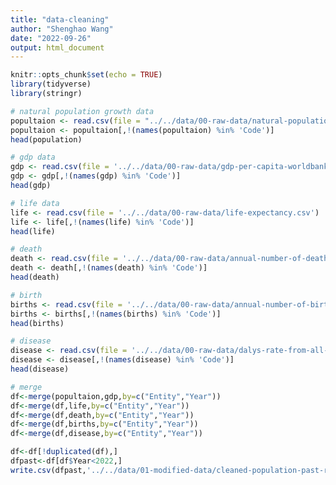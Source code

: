 ---
title: "data-cleaning"
author: "Shenghao Wang"
date: "2022-09-26"
output: html_document
---

```{r setup, include=FALSE}
knitr::opts_chunk$set(echo = TRUE)
library(tidyverse)
library(stringr)
```

```{r}
# natural population growth data
popultaion <- read.csv(file = "../../data/00-raw-data/natural-population-growth.csv")
popultaion <- popultaion[,!(names(popultaion) %in% 'Code')]
head(population)
```

```{r}
# gdp data
gdp <- read.csv(file = '../../data/00-raw-data/gdp-per-capita-worldbank.csv')
gdp <- gdp[,!(names(gdp) %in% 'Code')]
head(gdp)
```

```{r}
# life data
life <- read.csv(file = '../../data/00-raw-data/life-expectancy.csv')
life <- life[,!(names(life) %in% 'Code')]
head(life)
```

```{r}
# death
death <- read.csv(file = '../../data/00-raw-data/annual-number-of-deaths-by-world-region.csv')
death <- death[,!(names(death) %in% 'Code')]
head(death)
```

```{r}
# birth
births <- read.csv(file = '../../data/00-raw-data/annual-number-of-births-by-world-region.csv')
births <- births[,!(names(births) %in% 'Code')]
head(births)
```

```{r}
# disease
disease <- read.csv(file = '../../data/00-raw-data/dalys-rate-from-all-causes.csv')
disease <- disease[,!(names(disease) %in% 'Code')]
head(disease)
```

```{r}
# merge
df<-merge(popultaion,gdp,by=c("Entity","Year"))
df<-merge(df,life,by=c("Entity","Year"))
df<-merge(df,death,by=c("Entity","Year"))
df<-merge(df,births,by=c("Entity","Year"))
df<-merge(df,disease,by=c("Entity","Year"))
```

```{r}
df<-df[!duplicated(df),]
dfpast<-df[df$Year<2022,]
write.csv(dfpast,'../../data/01-modified-data/cleaned-population-past-r.csv', row.names = TRUE)
```


